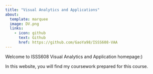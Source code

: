 ---
title: "Visual Analytics and Applications"
about:
  template: marquee
  image: DV.png
  links:
    - icon: github
      text: Github
      href: https://github.com/GaoYa98/ISSS608-VAA
---

Welcome to ISSS608 Visual Analytics and Application homepage:)

In this website, you will find my coursework prepared for this course.
